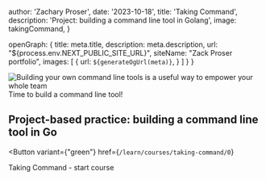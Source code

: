 
  author: 'Zachary Proser',
  date: '2023-10-18',
  title: 'Taking Command', 
  description: 'Project: building a command line tool in Golang',
  image: takingCommand,
}

  openGraph: {
    title: meta.title,
    description: meta.description,
    url: "${process.env.NEXT_PUBLIC_SITE_URL}", 
    siteName: "Zack Proser portfolio",
    images: [
      {
        url: `${generateOgUrl(meta)}`,
      }
    ]
  }
}


<img src={takingCommand.src} alt="Building your own command line tools is a useful way to empower your whole team" />
<figcaption>Time to build a command line tool!</figcaption>

## Project-based practice: building a command line tool in Go 



<Button 
  variant={"green"}
  href={`/learn/courses/taking-command/0`}
>
Taking Command - start course
</Button>
